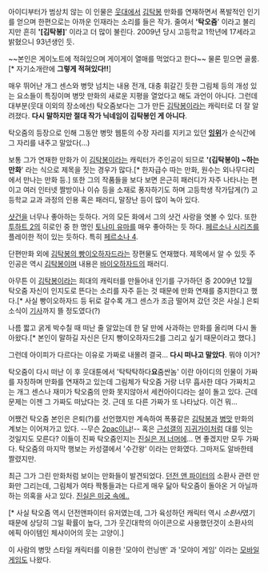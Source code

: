 아이디부터가 범상치 않는 이 인물은 [[웃대]]에서 [[김탁봉]] 만화를 연재하면서 폭발적인 인기를 얻으며 한편으로는 아까운 인재라는 소리를 들은 작가. 줄여서 ''''탁오줌'''' 이라고 불리지만 흔히 ''''[김탁봉]'''' 이라고 더 많이 불린다. 2009년 당시 고등학교 1학년에 17세라고 밝혔으니 93년생인 듯.

~~본인은 게이노트에 적혀있으며 게이게이 열매를 먹었다고 한다~~ 물론 믿으면 골룸.[* 자기소개란에 '''그렇게 적혀있다!!''']

매우 뛰어난 개그 센스와 병맛 넘치는 내용 전개, 대충 휘갈긴 듯한 그림체 등의 개성 있는 요소들이 특징이며 병맛 만화의 새로운 지평을 열었다고 해도 과언이 아니다. 그런데 대부분(웃대 이외의 장소에선) 탁오줌보다는 그가 만든 [[김탁봉]]이라는 캐릭터로 더 잘 알려졌다. '''다시 말하지만 절대 작가 닉네임이 김탁봉인 게 아니다'''.

탁오줌의 등장으로 인해 그동안 병맛 웹툰의 수장 자리를 지키고 있던 '''[[잉위]]'''가 순식간에 그 자리를 내주고 말았다(...)

보통 그가 연재한 만화가 이 [[김탁봉]]이라는 캐릭터가 주인공이 되므로 ''''(김탁봉이) ~하는 만화'''' 라는 식으로 제목을 짓는 경우가 많다.[* 한자급수 따는 만화, 원수는 외나무다리에서 만나는 만화 등.] 또한 그의 작품들을 보다 보면 은근히 패러디가 자주 나타나는 편이고 여러 인터넷 짤방이나 이슈 등을 소재로 풍자하기도 하며 고등학생 작가답게(?) 고등학교 교과 과정의 인용 혹은 패러디, 말장난 등이 많이 녹아 있다.

[[샷건]]을 너무나 좋아하는 듯하다. 거의 모든 화에서 그의 샷건 사랑을 엿볼 수 있다. 또한 [[투하트 2]]의 히로인 중 한 명인 [[토나미 유마]]를 매우 좋아하는 듯 하다. [[페르소나 시리즈]]를 플레이한 적이 있는 듯하다. 특히 [[페르소나 4]].

단편만화 외에 [[김탁봉의 빵이오하자드]]라는 장편물도 연재했다. 제목에서 알 수 있듯 주인공은 역시 [[김탁봉]]이며 내용은 [[바이오하자드]]의 패러디.

아무튼 이 [[김탁봉]]이라는 희대의 캐릭터를 만들어내 인기를 구가하던 중 2009년 12월 탁오줌 자신이 인지도로 뜬다는 소리를 자주 듣는 것 때문에 만화 연재를 중지한다고 했다.[* 사실 빵이오하자드 등 뒤로 갈수록 개그 센스가 조금 떨어져 갔던 것은 사실.] 은퇴 소식이 [http://www.dcnews.in/news_list.php?code=ahh&id=485170&curPage=&s_title=&s_body=&s_name=&s_que= 기사]까지 뜰 정도였다(?)

나름 짧고 굵게 박수칠 때 떠난 줄 알았는데 한 달 만에 사과하는 만화를 올리며 다시 돌아왔다.[* 본인이 말하길 자신은 단지 빵이오하자드2를 그리고 싶기 때문이라고 했다.]

그런데 아이피가 다르다는 이유로 가짜로 내몰려 결국... '''다시 떠나고 말았다'''. 뭐야 이거?

탁오줌이 다시 떠난 이 후 웃대툰에서 '탁탁탁하다'''요'''줌싼놈' 이란 아이디의 인물이 가짜를 자칭하며 만화를 연재하고 있는데 그림체가 탁오줌 거랑 너무 흡사한 데다 가짜치고는 개그 센스나 재미가 탁오줌의 만화 못지않아서 세컨아이디라는 설이 돌고 있다. 근데 문제는 이젠 그 가짜도 떠났다는 것. 근데 또 다른 가짜가 또 나타났다. 이건 뭐...

어쨌건 탁오줌 본인은 은퇴(?)를 선언했지만 계속하여 폭풍같은 [[김탁봉]]과 [[병맛]] 만화의 계보는 이어져가고 있다. --무슨 [[2pac]]이냐!-- 혹은 [[근성갤]]의 [[지귀]]가이처럼 대를 잇는 것일지도 모른다? 이들이 진짜 탁오줌인지는 [[진실은 저 너머에]]... 면 좋겠지만 모두 가짜다. 탁오줌의 마지막 행보는 카성갤에서 '수간왕' 이라는 만화였다. 그마저도 알바한테 짤렸지만.

최근 그가 그린 만화처럼 보이는 만화들이 발견되었다. [[던전 앤 파이터]]의 소환사 관련 만화만 그리는데, 그림체가 여타 짝퉁들과는 다르게 매우 닮아 탁오줌이 돌아온 거 아닐까 하는 의혹을 사고 있다. [http://report.df.nexon.com/26941/137/http://blog.naver.com/wc1235/100208098950 진실은 미궁 속에..]

[* 사실 탁오줌 역시 던전앤파이터 유저였는데, 그가 육성하던 캐릭터 역시 ''소환사''였기 때문에 상당히 그일 확률이 높다, 그가 웃긴대학의 아이콘으로 사용했던것이 소환사의 에픽 아이템인 체샤이어의 웃는 고양이.]

이 사람의 병맛 스타일 캐릭터를 이용한 '모야이 런닝맨' 과 '모야이 게임' 이라는 [[모바일 게임]]도 나왔다.
